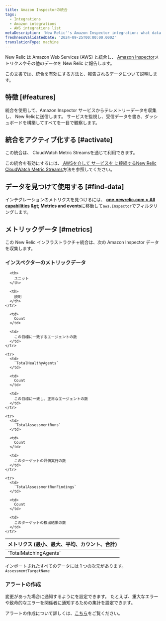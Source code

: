 ```yaml
---
title: Amazon Inspectorの統合
tags:
  - Integrations
  - Amazon integrations
  - AWS integrations list
metaDescription: 'New Relic''s Amazon Inspector integration: what data it reports and how to enable it.'
freshnessValidatedDate: '2024-09-25T00:00:00.000Z'
translationType: machine
---
```


New Relic は Amazon Web Services (AWS) と統合し、 [Amazon Inspector](https://aws.amazon.com/inspector/)メトリクスやその他のデータを New Relic に報告します。

この文書では、統合を有効にする方法と、報告されるデータについて説明します。

## 特徴 [#features]

統合を使用して、Amazon Inspector サービスからテレメトリーデータを収集し、 New Relicに送信します。 サービスを監視し、受信データを書き、ダッシュボードを構築してすべてを一目で観察します。

## 統合をアクティブ化する [#activate]

この統合は、 CloudWatch Metric Streamsを通じて利用できます。

この統合を有効にするには、[ AWSを介して サービスを に接続するNew Relic CloudWatch Metric Streams](/docs/infrastructure/amazon-integrations/connect/aws-metric-stream-setup/)方法を参照してください。

## データを見つけて使用する [#find-data]

インテグレーションのメトリクスを見つけるには、 <DNT>**[one.newrelic.com &gt; All capabilities](https://one.newrelic.com/all-capabilities) &amp;gt; Metrics and events**</DNT>に移動して`aws.Inspector`でフィルタリングします。

## メトリックデータ [#metrics]

この New Relic インフラストラクチャ統合は、次の Amazon Inspector データを収集します。

### インスペクターのメトリックデータ

<table>
  <thead>
    <tr>
      <th style={{ width: "200px" }}>
        メトリクス (最小、最大、平均、カウント、合計)
      </th>

      <th>
        ユニット
      </th>

      <th>
        説明
      </th>
    </tr>
  </thead>

  <tbody>
    <tr>
      <td>
        `TotalMatchingAgents`
      </td>

      <td>
        Count
      </td>

      <td>
        この目標に一致するエージェントの数
      </td>
    </tr>

    <tr>
      <td>
        `TotalHealthyAgents`
      </td>

      <td>
        Count
      </td>

      <td>
        この目標に一致し、正常なエージェントの数
      </td>
    </tr>

    <tr>
      <td>
        `TotalAssessmentRuns`
      </td>

      <td>
        Count
      </td>

      <td>
        このターゲットの評価実行の数
      </td>
    </tr>

    <tr>
      <td>
        `TotalAssessmentRunFindings`
      </td>

      <td>
        Count
      </td>

      <td>
        このターゲットの検出結果の数
      </td>
    </tr>
  </tbody>
</table>

インポートされたすべてのデータには 1 つの次元があります。 `AssessmentTargetName`

### アラートの作成

変更があった場合に通知するように<InlinePopover type="alerts" />を設定できます。 たとえば、重大なエラーや致命的なエラーを関係者に通知するための集計を設定できます。

アラートの作成について詳しくは、[こちら](/docs/alerts-applied-intelligence/new-relic-alerts/learn-alerts/introduction-alerts/)をご覧ください。